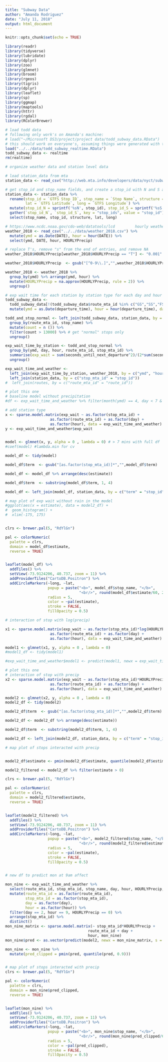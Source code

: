 ```yaml
---
title: "Subway Data"
author: "Amanda Rodriguez"
date: "July 11, 2018"
output: html_document
---
```


```r
knitr::opts_chunk$set(echo = TRUE)
```
```r
library(readr)
library(tidyverse)
library(lubridate)
library(dplyr)
library(zoo)
library(glmnet)
library(broom)
library(rgeos)
library(tigris)
library(dplyr)
library(leaflet)
library(sp)
library(ggmap)
library(maptools)
library(httr)
library(rgdal)
library(RColorBrewer)

# load todd data
# following only work's on Amanda's machine:
# load("~/Microsoft DS3/project/project data/todd_subway_data.RData")
# this should work on everyone's, assuming things were generated with the scripts in ../../data
load("../../data/todd_subway_realtime.RData")
todd_subway_data <- realtime
rm(realtime)
```

```r
# organize weather data and station level data 

# load station_data from mta
station_data <- read_csv("http://web.mta.info/developers/data/nyct/subway/Stations.csv")

# get stop_id and stop_name fields, and create a stop_id with N and S appended
station_data <- station_data %>% 
  rename(stop_id = `GTFS Stop ID`, stop_name = `Stop Name`, structure = `Structure`, 
         lat = `GTFS Latitude`, long = `GTFS Longitude`) %>%
  mutate(stop_id_N = sprintf('%sN', stop_id), stop_id_S = sprintf('%sS', stop_id)) %>%
  gather(`stop_id_N`, `stop_id_S`, key = "stop_ids", value = "stop_id") %>%
  select(stop_name, stop_id, structure, lat, long)

# https://www.ncdc.noaa.gov/cdo-web/datatools/lcd         hourly weather data
weather_2018 <- read_csv("../../data/weather_2018.csv") %>% 
  mutate(ymd = as.Date(DATE), hour = hour(DATE)) %>%
  select(ymd, DATE, hour, HOURLYPrecip)

# replace T's, remove "s" from the end of entries, and remove NA
weather_2018$HOURLYPrecip[weather_2018$HOURLYPrecip == "T"] <- "0.001" # T = trace amounts(drizzling)

weather_2018$HOURLYPrecip  <- gsub("[^0-9\\.]","",weather_2018$HOURLYPrecip) # s = suspected precip

weather_2018 <- weather_2018 %>% 
  group_by(ymd) %>% arrange(ymd, hour) %>% 
  mutate(HOURLYPrecip = na.approx(HOURLYPrecip, rule = 2)) %>%
  ungroup()

```

```r
# exp wait time for each station by station type for each day and hour
todd_subway_data <- 
  todd_subway_data[!(todd_subway_data$route_mta_id %in% c("GS","SS","FS","H","SI")), ] %>% # remove SI and shuttle trains
  mutate(ymd = as.Date(departure_time), hour = hour(departure_time), day = wday(departure_time))

todd_and_stop_normal <- left_join(todd_subway_data, station_data, by = c("stop_mta_id" = "stop_id")) %>%
  group_by(route_mta_id, stop_name) %>% 
  mutate(count = n ()) %>% 
  filter(count > 13000) %>% # get "normal" stops only
  ungroup()

exp_wait_time_by_station <- todd_and_stop_normal %>% 
  group_by(ymd, day, hour, route_mta_id, stop_mta_id) %>% 
  summarise(exp_wait = sum(seconds_until_next_departure^2)/(2*sum(seconds_until_next_departure))) %>%
  ungroup()

exp_wait_time_and_weather <- 
  left_join(exp_wait_time_by_station, weather_2018, by = c("ymd", "hour")) %>%
  left_join(station_data, by = c("stop_mta_id" = "stop_id"))
#  left_join(routes, by = c("route_mta_id" = "route_id"))

```

```r
# plot this one
# baseline model without precipitation 
#df <- exp_wait_time_and_weather %>% filter(month(ymd) == 4, day < 7 & day > 1, hour < 20 & hour > 6) %>% #select(stop_mta_id, route_mta_id, day, hour, exp_wait, HOURLYPrecip, structure)

# add station type
x <- sparse.model.matrix(exp_wait ~ as.factor(stop_mta_id) + 
                    as.factor(route_mta_id) + as.factor(day) + 
                    as.factor(hour), data = exp_wait_time_and_weather)
y <- exp_wait_time_and_weather$exp_wait


model <- glmnet(x, y, alpha = 0 , lambda = 0) # > 7 mins with full df  ~1-2 mins april df
#coef(model) #lambda.min for cv

model_df <- tidy(model)

model_df$term  <- gsub("[as.factor(stop_mta_id)]*","",model_df$term)

model_df <- model_df %>% arrange(desc(estimate)) 

model_df$term  <- substring(model_df$term, 1, 4) 

model_df <- left_join(model_df, station_data, by = c("term" = "stop_id")) %>% na.omit()
```

```r
# map plot of exp wait without rain in the model
#ggplot(aes(x = estimate), data = model2_df) + 
#  geom_histogram() + 
#  xlim(-175, 175)


clrs <- brewer.pal(5, "RdYlGn")

pal <- colorNumeric(
  palette = clrs,
  domain = model_df$estimate,
  reverse = TRUE)


leaflet(model_df) %>%
  addTiles() %>%
  setView(-73.9124206, 40.737, zoom = 11) %>%
  addProviderTiles("CartoDB.Positron") %>%
  addCircleMarkers(~long, ~lat,
                   popup = paste("<b>", model_df$stop_name, "</b>",
                                 "<br/>", round(model_df$estimate/60, 2), "mins"),
                   radius = 5,
                   color = ~pal(estimate),
                   stroke = FALSE, 
                   fillOpacity = 0.5)
```


```r
# interaction of stop with log(precip)

x1 <- sparse.model.matrix(exp_wait ~ as.factor(stop_mta_id)*log(HOURLYPrecip + 1) + 
                    as.factor(route_mta_id) + as.factor(day) + 
                    as.factor(hour), data = exp_wait_time_and_weather)

model1 <- glmnet(x1, y, alpha = 0 , lambda = 0) 
#model1_df <- tidy(model1)

#exp_wait_time_and_weather$model1 <- predict(model1, newx = exp_wait_time_and_weather)
```

```r
# plot this one
# interaction of stop with precip 
x2 <- sparse.model.matrix(exp_wait ~ as.factor(stop_mta_id)*HOURLYPrecip + 
                    as.factor(route_mta_id) + as.factor(day) + 
                    as.factor(hour), data = exp_wait_time_and_weather)

model2 <- glmnet(x2, y, alpha = 0 , lambda = 0)
model2_df <- tidy(model2)

model2_df$term  <- gsub("[as.factor(stop_mta_id)]*","",model2_df$term)

model2_df <- model2_df %>% arrange(desc(estimate)) 

model2_df$term  <- substring(model2_df$term, 1, 4) 

model2_df <- left_join(model2_df, station_data, by = c("term" = "stop_id")) %>% na.omit()

```


```r

# map plot of stops interacted with precip


model2_df$estimate <- pmin(model2_df$estimate, quantile(model2_df$estimate, 0.9))

model2_filtered <- model2_df %>% filter(estimate > 0)

clrs <- brewer.pal(5, "RdYlGn")

pal <- colorNumeric(
  palette = clrs,
  domain = model2_filtered$estimate,
  reverse = TRUE)


leaflet(model2_filtered) %>%
  addTiles() %>%
  setView(-73.9124206, 40.737, zoom = 11) %>%
  addProviderTiles("CartoDB.Positron") %>%
  addCircleMarkers(~long, ~lat,
                   popup = paste("<b>", model2_filtered$stop_name, "</b>",
                                 "<br/>", round(model2_filtered$estimate/60, 2), "mins"),
                   radius = 5,
                   color = ~pal(estimate),
                   stroke = FALSE, 
                   fillOpacity = 0.5)



```

```r
# new df to predict mon at 9am affect

mon_nine <- exp_wait_time_and_weather %>%
  select(route_mta_id, stop_mta_id, stop_name, day, hour, HOURLYPrecip, lat, long) %>%
  mutate(route_mta_id = as.factor(route_mta_id),
         stop_mta_id = as.factor(stop_mta_id),
         day = as.factor(day),
         hour = as.factor(hour)) %>%
  filter(day == 2, hour == 9, HOURLYPrecip == 0) %>%
  arrange(stop_mta_id) %>%
  distinct()
mon_nine_matrix <- sparse.model.matrix(~ stop_mta_id*HOURLYPrecip +
                                     route_mta_id + day +
                                     hour, mon_nine)
mon_nine$pred <- as.vector(predict(model2, newx = mon_nine_matrix, s = "lambda.min"))
```

```r

mon_nine <- mon_nine %>%
  mutate(pred_clipped = pmin(pred, quantile(pred, 0.9)))


# map plot of stops interacted with precip
clrs <- brewer.pal(5, "RdYlGn")

pal <- colorNumeric(
  palette = clrs,
  domain = mon_nine$pred_clipped,
  reverse = TRUE)


leaflet(mon_nine) %>%
  addTiles() %>%
  setView(-73.9124206, 40.737, zoom = 11) %>%
  addProviderTiles("CartoDB.Positron") %>%
  addCircleMarkers(~long, ~lat,
                   popup = paste("<b>", mon_nine$stop_name, "</b>",
                                 "<br/>", round(mon_nine$pred_clipped/60, 2), "mins"),
                   radius = 5,
                   color = ~pal(pred_clipped),
                   stroke = FALSE, 
                   fillOpacity = 0.5)



```